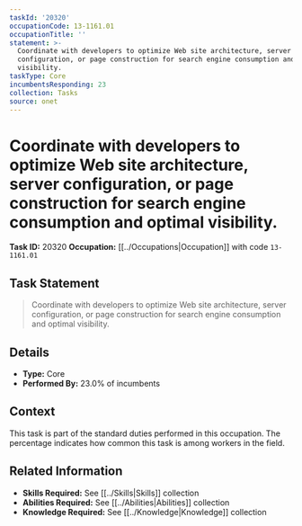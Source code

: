 ```yaml
---
taskId: '20320'
occupationCode: 13-1161.01
occupationTitle: ''
statement: >-
  Coordinate with developers to optimize Web site architecture, server
  configuration, or page construction for search engine consumption and optimal
  visibility.
taskType: Core
incumbentsResponding: 23
collection: Tasks
source: onet
---
```

# Coordinate with developers to optimize Web site architecture, server configuration, or page construction for search engine consumption and optimal visibility.

**Task ID:** 20320
**Occupation:** [[../Occupations|Occupation]] with code `13-1161.01`

## Task Statement

> Coordinate with developers to optimize Web site architecture, server configuration, or page construction for search engine consumption and optimal visibility.

## Details

- **Type:** Core
- **Performed By:** 23.0% of incumbents

## Context

This task is part of the standard duties performed in this occupation. The percentage indicates how common this task is among workers in the field.

## Related Information

- **Skills Required:** See [[../Skills|Skills]] collection
- **Abilities Required:** See [[../Abilities|Abilities]] collection
- **Knowledge Required:** See [[../Knowledge|Knowledge]] collection

